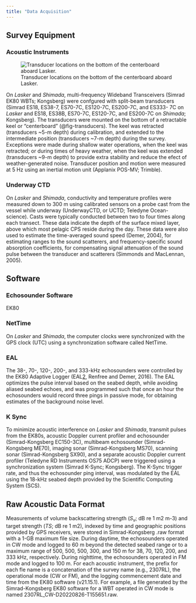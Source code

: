 ```yaml
---
title: "Data Acquisition"
---
```


## Survey Equipment

### Acoustic Instruments

![Transducer locations on the bottom of the centerboard aboard Lasker.](images/transducers.jpg){#fig-transducers fig-align="left"}

On *Lasker* and *Shimada*, multi-frequency Wideband Transceivers (Simrad EK80 WBTs; Kongsberg) were confgured with split-beam transducers (Simrad ES18, ES38-7, ES70-7C, ES120-7C, ES200-7C, and ES333- 7C on *Lasker* and ES18, ES38B, ES70-7C, ES120-7C, and ES200-7C on *Shimada*; Kongsberg). The transducers were mounted on the bottom of a retractable keel or “centerboard” (@fig-transducers). The keel was retracted (transducers \~5-m depth) during calibration, and extended to the intermediate position (transducers \~7-m depth) during the survey. Exceptions were made during shallow water operations, when the keel was retracted; or during times of heavy weather, when the keel was extended (transducers \~9-m depth) to provide extra stability and reduce the efect of weather-generated noise. Transducer position and motion were measured at 5 Hz using an inertial motion unit (Applanix POS-MV; Trimble).

### Underway CTD

On *Lasker* and *Shimada*, conductivity and temperature profiles were measured down to 300 m using calibrated sensors on a probe cast from the vessel while underway (UnderwayCTD, or UCTD; Teledyne Ocean- science). Casts were typically conducted between two to four times along each transect. These data indicate the depth of the surface mixed layer, above which most pelagic CPS reside during the day. These data were also used to estimate the time-averaged sound speed (Demer, 2004), for estimating ranges to the sound scatterers, and frequency-specific sound absorption coefficients, for compensating signal attenuation of the sound pulse between the transducer and scatterers (Simmonds and MacLennan, 2005).

## Software

### Echosounder Software

EK80

### NetTime

On *Lasker* and *Shimada*, the computer clocks were synchronized with the GPS clock (UTC) using a synchronization software called NetTime.

### EAL

The 38-, 70-, 120-, 200-, and 333-kHz echosounders were controlled by the EK80 Adaptive Logger (EAL[2](file:///C:/Users/alice.beittel/Downloads/2024Renfree.docx#_bookmark7), Renfree and Demer, 2016). The EAL optimizes the pulse interval based on the seabed depth, while avoiding aliased seabed echoes, and was programmed such that once an hour the echosounders would record three pings in passive mode, for obtaining estimates of the background noise level.

### K Sync

To minimize acoustic interference on *Lasker* and *Shimada*, transmit pulses from the EK80s, acoustic Doppler current profiler and echosounder (Simrad-Kongsberg EC150-3C), multibeam echosounder (Simrad- Kongsberg ME70), imaging sonar (Simrad-Kongsberg MS70), scanning sonar (Simrad-Kongsberg SX90), and a separate acoustic Doppler current profiler (Teledyne RD Instruments OS75 ADCP) were triggered using a synchronization system (Simrad K-Sync; Kongsberg). The K-Sync trigger rate, and thus the echosounder ping interval, was modulated by the EAL using the 18-kHz seabed depth provided by the Scientific Computing System (SCS).

## Raw Acoustic Data Format

Measurements of volume backscattering strength (*S~v~*; dB re 1 m2 m-3) and target strength (*TS*; dB re 1 m2), indexed by time and geographic positions provided by GPS receivers, were stored in Simrad-Kongsberg .raw format with a 1-GB maximum file size. During daytime, the echosounders operated in CW mode and logged to 60 m beyond the detected seabed range or to a maximum range of 500, 500, 500, 300, and 150 m for 38, 70, 120, 200, and 333 kHz, respectively. During nighttime, the echosounders operated in FM mode and logged to 100 m. For each acoustic instrument, the prefix for each fle name is a concatenation of the survey name (e.g., 2307RL), the operational mode (CW or FM), and the logging commencement date and time from the EK80 software (v21.15.1). For example, a file generated by the Simrad-Kongsberg EK80 software for a WBT operated in CW mode is named 2307RL_CW-D20220826-T155651.raw.
